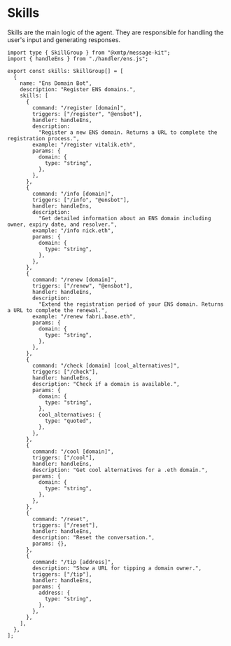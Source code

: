 # Skills

Skills are the main logic of the agent. They are responsible for handling the user's input and generating responses.

```tsx [src/skills.ts]
import type { SkillGroup } from "@xmtp/message-kit";
import { handleEns } from "./handler/ens.js";

export const skills: SkillGroup[] = [
  {
    name: "Ens Domain Bot",
    description: "Register ENS domains.",
    skills: [
      {
        command: "/register [domain]",
        triggers: ["/register", "@ensbot"],
        handler: handleEns,
        description:
          "Register a new ENS domain. Returns a URL to complete the registration process.",
        example: "/register vitalik.eth",
        params: {
          domain: {
            type: "string",
          },
        },
      },
      {
        command: "/info [domain]",
        triggers: ["/info", "@ensbot"],
        handler: handleEns,
        description:
          "Get detailed information about an ENS domain including owner, expiry date, and resolver.",
        example: "/info nick.eth",
        params: {
          domain: {
            type: "string",
          },
        },
      },
      {
        command: "/renew [domain]",
        triggers: ["/renew", "@ensbot"],
        handler: handleEns,
        description:
          "Extend the registration period of your ENS domain. Returns a URL to complete the renewal.",
        example: "/renew fabri.base.eth",
        params: {
          domain: {
            type: "string",
          },
        },
      },
      {
        command: "/check [domain] [cool_alternatives]",
        triggers: ["/check"],
        handler: handleEns,
        description: "Check if a domain is available.",
        params: {
          domain: {
            type: "string",
          },
          cool_alternatives: {
            type: "quoted",
          },
        },
      },
      {
        command: "/cool [domain]",
        triggers: ["/cool"],
        handler: handleEns,
        description: "Get cool alternatives for a .eth domain.",
        params: {
          domain: {
            type: "string",
          },
        },
      },
      {
        command: "/reset",
        triggers: ["/reset"],
        handler: handleEns,
        description: "Reset the conversation.",
        params: {},
      },
      {
        command: "/tip [address]",
        description: "Show a URL for tipping a domain owner.",
        triggers: ["/tip"],
        handler: handleEns,
        params: {
          address: {
            type: "string",
          },
        },
      },
    ],
  },
];
```
